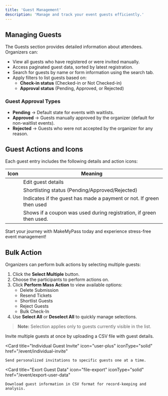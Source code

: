 ```yaml
---
title: 'Guest Management'
description: 'Manage and track your event guests efficiently.'
---
```


## Managing Guests

The Guests section provides detailed information about attendees. Organizers can:

- View all guests who have registered or were invited manually.
- Access paginated guest data, sorted by latest registration.
- Search for guests by name or form information using the search tab.
- Apply filters to list guests based on:
  - **Check-in status** (Checked-in or Not Checked-in)
  - **Approval status** (Pending, Approved, or Rejected)

### Guest Approval Types

- **Pending** → Default state for events with waitlists.
- **Approved** → Guests manually approved by the organizer (default for non-waitlist events).
- **Rejected** → Guests who were not accepted by the organizer for any reason.

## Guest Actions and Icons

Each guest entry includes the following details and action icons:

| Icon | Meaning |
|------|---------|
|<Icon icon="pen" iconType="solid" color="grey" /> | Edit guest details |
|<Icon icon="circle" iconType="regular" color="grey"/>  <Icon icon="circle-check" iconType="regular" color="grey" /> <Icon icon="circle" iconType="regular" color="#D70040"/> | Shortlisting status (Pending/Approved/Rejected) |
|<Icon icon="dollar-sign" iconType="solid" color="grey"/> <Icon icon="dollar-sign" iconType="solid" /> | Indicates if the guest has made a payment or not. If green then used |
|<Icon icon="ticket" iconType="solid" color="grey" /> <Icon icon="ticket" iconType="solid" /> | Shows if a coupon was used during registration, if green then used. |

Start your journey with MakeMyPass today and experience stress-free event management!

## Bulk Action

Organizers can perform bulk actions by selecting multiple guests:

1. Click the **Select Multiple** button.
2. Choose the participants to perform actions on.
3. Click **Perform Mass Action** to view available options:
   - Delete Submission
   - Resend Tickets
   - Shortlist Guests
   - Reject Guests
   - Bulk Check-In
4. Use **Select All** or **Deselect All** to quickly manage selections.

> **Note:** Selection applies only to guests currently visible in the list.

<CardGroup cols={2}>
  <Card
    title="Bulk Guest Invite"
    icon="users"
    iconType="solid"
    href="/event/bulk-guest-invite"
  >
    Invite multiple guests at once by uploading a CSV file with guest details.
  </Card>
  
  <Card
    title="Individual Guest Invite"
    icon="user-plus"
    iconType="solid"
    href="/event/individual-invite"
  >
    Send personalized invitations to specific guests one at a time.
  </Card>

  <Card
    title="Exort Guest Data"
    icon="file-export"
    iconType="solid"
    href="/event/export-user-data"
  >
    Download guest information in CSV format for record-keeping and analysis.
  </Card>
</CardGroup>